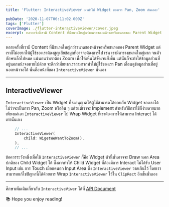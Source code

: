 ```yaml
---
title: 'Flutter: InteractiveViewer มาทำให้ Widget ของเรา Pan, Zoom กันเถอะ'

pubDate: '2020-11-07T06:11:02.000Z'
tags: ['Flutter']
coverImage: ./flutter-interactiveviewer/cover.jpeg
excerpt: หลายครั้งที่เรามี Content ที่มีขนาดใหญ่กว่าขนาดของหน้าจอหรือขนาดของ Parent Widget แต่เราก็ไม่อยากให้ผู้ใช้ของเราต้องสูญเสียข้อมูลที่อาจจะต้องการไป เช่น เรามีตารางขนาดใหญ่มาก จนตัวอักษรเล็กไปหมด แน่นอนว่าเราต้อง Zoom เพื่อให้เห็นได้ชัดเจนยิ่งขึ้น แต่นั่นก็จะทำให้ข้อมูลส่วนที่อยู่นอกหน้าจอหายไปด้วย จะดีกว่ามั้ยหากเราสามารถทำให้ผู้ใช้ของเรา Pan เลื่อนดูข้อมูลส่วนที่อยู่นอกหน้าจอได้ นั่นคือหน้าที่ของ InteractiveViewer นั่นเอง
---
```



หลายครั้งที่เรามี Content ที่มีขนาดใหญ่กว่าขนาดของหน้าจอหรือขนาดของ Parent Widget แต่เราก็ไม่อยากให้ผู้ใช้ของเราต้องสูญเสียข้อมูลที่อาจจะต้องการไป เช่น เรามีตารางขนาดใหญ่มาก จนตัวอักษรเล็กไปหมด แน่นอนว่าเราต้อง Zoom เพื่อให้เห็นได้ชัดเจนยิ่งขึ้น แต่นั่นก็จะทำให้ข้อมูลส่วนที่อยู่นอกหน้าจอหายไปด้วย จะดีกว่ามั้ยหากเราสามารถทำให้ผู้ใช้ของเรา Pan เลื่อนดูข้อมูลส่วนที่อยู่นอกหน้าจอได้ นั่นคือหน้าที่ของ `InteractiveViewer` นั่นเอง

---

## InteractiveViewer

`InteractiveViewer` เป็น Widget ที่จะอนุญาตให้ผู้ใช้สามารถโต้ตอบกับ Widget ของเราได้ ไม่ว่าจะเป็นการ Pan, Zoom หรืออื่น ๆ แล้วแต่เราจะ Implement สำหรับวิธีการใช้ก็ง่ายดายมาก เพียงแค่เอา `InteractiveViewer` ไป Wrap Widget ที่เราต้องการให้สามารถ Interact ได้เท่านั้นเอง

```dart
    // ...
    InteractiveViewer(
    	child: WigetWeWantToZoom(),
    ),
    // ...
```

ข้อควรระวังหนึ่งเมื่อใช้ `InteractiveViewer` ก็คือ Widget ตัวนี้นั้นอาจจะ Draw นอก Area ปกติของ Child Widget ได้ ซึ่งอาจทำให้ Child Widget ที่ต้องมีการ Interact ไม่ได้รับ User Input เช่น การ Touch เมื่อกดนอก Input Area ซึ่ง `InteractiveViewer` วาดเกินไว้ โดยเราสามารถแก้ไขปัญหานี้ได้ด้วยการ Wrap `InteractiveViewer` ไว้ใน `ClipRect` อีกชั้นนั่นเอง

---

ศึกษาเพิ่มเติมเกี่ยวกับ `InteractiveViwer` ได้ที่ [API Document](https://api.flutter.dev/flutter/widgets/InteractiveViewer-class.html)

<Callout type="tip" title="Thanks for reading">
  📚 Hope you enjoy reading!
</Callout>

